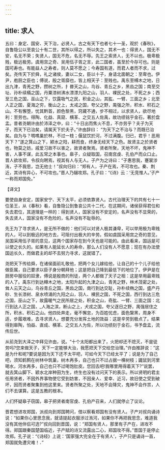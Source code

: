 ```yaml
---
---
---
```

title: 求人
---



五曰：身定、国安、天下治，必贤人。古之有天下也者七十一圣，观於《春秋》，自鲁隐公以至哀公十有二世，其所以得之，所以失之，其术一也：得贤人，国无不安，名无不荣；失贤人，国无不危，名无不辱。先王之索贤人，无不以也。极卑极贱，极远极劳。虞用宫之奇、吴用伍子胥之言，此二国者，虽至於今存可也。则是国可寿也。有能益人之寿者，则人莫不愿之；今寿国有道，而君人者而不求，过矣。尧传天下於舜，礼之诸侯，妻以二女，臣以十子，身请北面朝之：至卑也。伊尹，庖厨之臣也；傅说，殷之胥靡也，皆上相天子：至贱也。禹东至榑木之地，日出九津，青羌之野，攒树之所，扌昬天之山，鸟谷、青丘之乡，黑齿之国；南至交址、孙朴续樠之国，丹粟漆树沸水漂漂九阳之山，羽人、裸民之处，不死之乡；西至三危之国，巫山之下，饮露吸气之民，积金之山，其肱、一臂、三面之乡；北至人正之国，夏海之穷，衡山之上，太戎之国，夸父之野，禺强之所，积水、积石之山。不有懈堕，忧其黔首，颜色黎黑，窍藏不通，步不相过，以求贤人，欲尽地利：至劳也。得陶、化益、真窥、横革、之交五人佐禹，故功绩铭乎金石，著於盘盂。昔者尧朝许由於沛泽之中，曰：“十日出而焦火不息，不亦劳乎？夫子为天子，而天下已治矣，请属天下於夫子。”许由辞曰： “为天下之不治与？而既已治矣。自为与？啁噍巢於林，不过一枝；偃鼠饮於河，不过满腹。归已，君乎！恶用天下？”遂之箕山之下，颍水之阳，耕而食，终身无经天下之色。故贤主之於贤者也，物莫之妨，戚爱习故不以害之，故贤者聚焉。贤者所聚，天地不坏，鬼神不害，人事不谋，此五常之本事也。皋子，众疑取国，召南宫虔、孔伯产而众口止。晋人欲攻郑，令叔向聘焉，视其有人与无人。子产为之诗曰：“子惠思我，蹇裳涉洧，子不我思，岂无他士！”叔向归曰：“郑有人，子产在焉，不可攻也。秦、荆近，其诗有异心，不可攻也。”晋人乃辍攻郑。孔子曰：“《诗》云：‘无竞惟人。’子产一称而郑国免。”

【译文】

要使自身安定，国家安宁、天下太平，必须依靠贤人。古代治理天下的共有七十一位圣王，从《春秋》看，自鲁隐公到鲁哀公共十二代，在这期间，诸侯获得君位和失去君位，其道理是一样的：得到贤人，国家没有不安定的，名声没有不显荣的，失去贤人，国家没有不危险的，名声没有不耻辱的。

先王为了寻求贤人，是无所不做的：他们可以对贤人极其谦卑，可以举用极为卑贱的人，可以到极远的地方去，可阻付出极大的辛劳。假如虞国采用宫之奇的意见，吴国采用伍子胥的意见，这两个国家存在到今天也是可能的。由此看来，国运是可以使之长久的。如果有人能延长人的寿命，那么人们没有人不愿意；现在有办法使国运长久，而做君主的却不去努力寻求，这就错了。

尧把天下传给舜，在诸侯面前礼敬他，把两个女儿嫁给他，让自己的十个儿子给他做臣属，自己要求以臣子身分朝拜他；这是把自己降到最低下的地位了。伊尹是在厨房中服役的奴隶，傅说是殷商的刑徒，两个人都做了天子之相：这是举用最卑贱的人了。禹东行到达樽木之地，太阳升起的九津之山，青羌之野，林术茂密之处，耸人云天之山，鸟谷青丘之国，黑齿之国，南行到达交耻，孙朴续椭之国，盛产丹砂、生长漆树、泉水喷涌的九阳之山，羽人、裸民之国，不死之国，西行到达三危之国，巫山之下，故露暖气之民所居之处，积金之山，奇肱、一臂、三面之国：北行到达人正之国，_人海之滨，断山之上，犬戎之国，夸父逐日之野，禺强居住之所，积水、积石之山。他四处奔走，毫不懈怠，为百姓忧虑，面色黧黑，周身不适，步履艰难，去寻求贤人，想要充分发挥土地的效益：这是辛劳到极点了。结果得到皋陶，怕益、直成、横革、之交五人为佐，所以功绩刻于金石，书予盘盂，流传后世。

从前尧到大泽之中拜见许由，说。“十个太阳都出来了，火把却还不熄灭，不是徒劳吗?您来做天子，天下一定能够大治，我愿把天下交给您治理。”许由推辞说：“这是为什和呢?要说是因为天下还不太平吧，可如今天下已经太平了；说是为了自己吧，须知鹤鹩在树林中筑巢，树木再多，自己也只不过占据一棵树枝；鼹鼠到河里喝水，河水再多，自己也只不过喝饱肚皮。您回去吧!我哪里用得着天下?”说罢，就去箕山脚下、颖水北岸种田为生，终生也没有过问天下的表示。所以贤明的君主任用贤者，不因外界事物使它受到妨害，不因亲人、爱幸、近习，故旧使之受到破坏，因而贤者聚集到他这里来。贤者所聚之处，天地不会降灾，鬼神不会作祟，人们不去谋算。这是五教的根本。

人们怀疑皋子窃国，皋子把贤者南官虔、孔伯产召来，人们就停止了议论。

晋君想进攻郑国，派叔向到郑国聘问，借以察看郑国有没有贤人。子产对叔向诵诗说：“如果你心里思念我，就请提起衣服涉过洧河，如果你不再把我思念，难道我没有其他伴侣可选?”叔向回到晋国，说：“郑国有贤人，那里有子产在，进攻不得。郑国跟秦国楚国临近，子产赋的诗又流露出二心，郑国攻不得。”晋国于是停止攻郑。孔子说：“《诗经》上说：‘国家强大完全在于有贤人’，子产只是诵诗一首，郑国就免遭灾难！．”